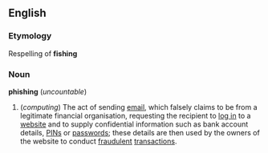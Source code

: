 ==English==
===Etymology===
Respelling of '''fishing''' <!--I presume-->

===Noun===
'''phishing''' (''uncountable'')

# (''computing'') The act of sending [[email]], which falsely claims to be from a legitimate financial organisation, requesting the recipient to [[log in]] to a [[website]] and to supply confidential information such as bank account details, [[PIN]]s or [[password]]s; these details are then used by the owners of the website to conduct [[fraudulent]] [[transaction]]s.